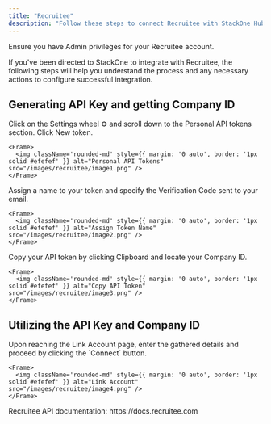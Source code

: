 ```yaml
---
title: "Recruitee"
description: "Follow these steps to connect Recruitee with StackOne Hub successfully."
---
```



<Warning>
  Ensure you have Admin privileges for your Recruitee account.
</Warning>

If you've been directed to StackOne to integrate with Recruitee, the following steps will help you understand the process and any necessary actions to configure successful integration.

## Generating API Key and getting Company ID

<Steps>
  <Step title="Navigate to Personal API tokens">
    Click on the Settings wheel ⚙️ and scroll down to the Personal API tokens section. Click New token.

    <Frame>
      <img className='rounded-md' style={{ margin: '0 auto', border: '1px solid #efefef' }} alt="Personal API Tokens" src="/images/recruitee/image1.png" />
    </Frame>
  </Step>

  <Step title="Assign a name to your token">
    Assign a name to your token and specify the Verification Code sent to your email.

    <Frame>
      <img className='rounded-md' style={{ margin: '0 auto', border: '1px solid #efefef' }} alt="Assign Token Name" src="/images/recruitee/image2.png" />
    </Frame>
  </Step>

  <Step title="Copy your API token and locate your Company ID">
    Copy your API token by clicking Clipboard and locate your Company ID.

    <Frame>
      <img className='rounded-md' style={{ margin: '0 auto', border: '1px solid #efefef' }} alt="Copy API Token" src="/images/recruitee/image3.png" />
    </Frame>
  </Step>
</Steps>

## Utilizing the API Key and Company ID

<Steps>
  <Step title="Enter the Details">
    Upon reaching the Link Account page, enter the gathered details and proceed by clicking the `Connect` button.

    <Frame>
      <img className='rounded-md' style={{ margin: '0 auto', border: '1px solid #efefef' }} alt="Link Account" src="/images/recruitee/image4.png" />
    </Frame>
  </Step>
</Steps>

<IntegrationFooter />

<Card title="Useful Links" icon="link" href="/content/components/card-group">
  Recruitee API documentation: https://docs.recruitee.com
</Card>

